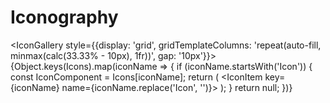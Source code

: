 

<Meta title="Iconography" />

# Iconography

<IconGallery style={{display: 'grid', gridTemplateColumns: 'repeat(auto-fill, minmax(calc(33.33% - 10px), 1fr))', gap: '10px'}}>
  {Object.keys(Icons).map(iconName => {
    if (iconName.startsWith('Icon')) {
      const IconComponent = Icons[iconName];
      return (
        <IconItem key={iconName} name={iconName.replace('Icon', '')}>
          <IconComponent />
        </IconItem>
      );
    }
    return null;
})}

</IconGallery>
